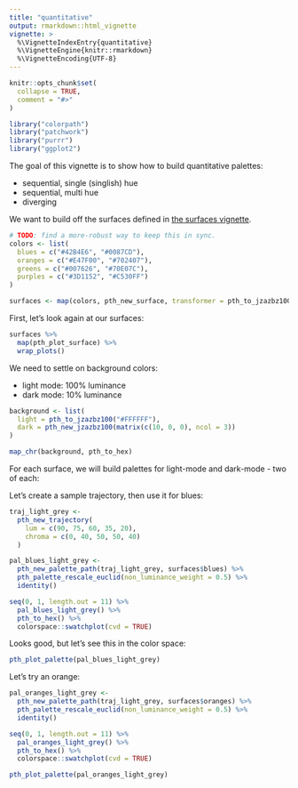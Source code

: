 ```yaml
---
title: "quantitative"
output: rmarkdown::html_vignette
vignette: >
  %\VignetteIndexEntry{quantitative}
  %\VignetteEngine{knitr::rmarkdown}
  %\VignetteEncoding{UTF-8}
---
```


```r
knitr::opts_chunk$set(
  collapse = TRUE,
  comment = "#>"
)
```

```r
library("colorpath")
library("patchwork")
library("purrr")
library("ggplot2")
```

The goal of this vignette is to show how to build quantitative palettes:

 - sequential, single (singlish) hue
 - sequential, multi hue
 - diverging
 
We want to build off the surfaces defined in [the surfaces vignette](surfaces.html). 

```r
# TODO: find a more-robust way to keep this in sync.
colors <- list(
  blues = c("#42B4E6", "#0087CD"),
  oranges = c("#E47F00", "#702407"),
  greens = c("#007626", "#70E07C"),
  purples = c("#3D1152", "#C530FF")
)

surfaces <- map(colors, pth_new_surface, transformer = pth_to_jzazbz100)
```
First, let's look again at our surfaces:

```r
surfaces %>%
  map(pth_plot_surface) %>%
  wrap_plots()
```

We need to settle on background colors: 

 - light mode: 100% luminance
 - dark mode: 10% luminance

```r
background <- list(
  light = pth_to_jzazbz100("#FFFFFF"),
  dark = pth_new_jzazbz100(matrix(c(10, 0, 0), ncol = 3))
)

map_chr(background, pth_to_hex)
```

For each surface, we will build palettes for light-mode and dark-mode - two of each:

Let's create a sample trajectory, then use it for blues:

```r
traj_light_grey <- 
  pth_new_trajectory(
    lum = c(90, 75, 60, 35, 20), 
    chroma = c(0, 40, 50, 50, 40)
  )
```

```r
pal_blues_light_grey <- 
  pth_new_palette_path(traj_light_grey, surfaces$blues) %>%
  pth_palette_rescale_euclid(non_luminance_weight = 0.5) %>%
  identity()

seq(0, 1, length.out = 11) %>%
  pal_blues_light_grey() %>%
  pth_to_hex() %>%
  colorspace::swatchplot(cvd = TRUE)
```

Looks good, but let's see this in the color space:

```r
pth_plot_palette(pal_blues_light_grey)
```

Let's try an orange:


```r
pal_oranges_light_grey <- 
  pth_new_palette_path(traj_light_grey, surfaces$oranges) %>%
  pth_palette_rescale_euclid(non_luminance_weight = 0.5) %>%
  identity()

seq(0, 1, length.out = 11) %>%
  pal_oranges_light_grey() %>%
  pth_to_hex() %>%
  colorspace::swatchplot(cvd = TRUE)
```



```r
pth_plot_palette(pal_oranges_light_grey)
```
